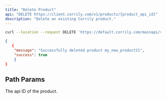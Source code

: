 ```yaml
---
title: "Delete Product"
api: "DELETE https://client.corrily.com/v1/products/{product_api_id}"
description: "Delete an existing Corrily product."
---
```


<RequestExample>

```bash Bash
curl --location --request DELETE 'https://default.corrily.com/mainapi/v1/products/monthly'
```

</RequestExample>

<ResponseExample>

```json Example
{
   {
    "message": "Successfully deleted product my_new_product21",
    "success": true
    }
}
```

</ResponseExample>

## Path Params

<ParamField path="product_api_id" type="string" required>
  The api ID of the product.
</ParamField>
